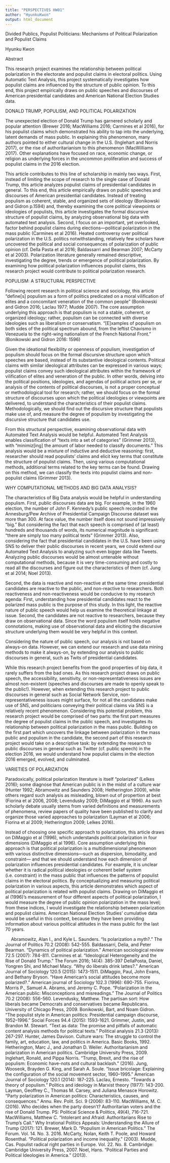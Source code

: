 ```yaml
---
title: "PERSPECTIVES HW01"
author: "HyunkuKwon"
output: html_document
---
```


Divided Publics, Populist Politicians: Mechanisms of Political Polarization and Populist Claims 

Hyunku Kwon


Abstract

This research project examines the relationship between political polarization in the electorate and populist claims in electoral politics. Using Automatic Text Analysis, this project systematically investigates how populist claims are influenced by the structure of public opinion. To this end, this project empirically draws on public speeches and discourses of American presidential candidates and American National Election Studies data. 

DONALD TRUMP, POPULISM, AND POLITICAL POLARIZATION

The unexpected election of Donald Trump has garnered scholarly and popular attention (Brewer 2016; MacWilliams 2016; Carmines et al 2016), for his populist claims which demonstrated his ability to tap into the underlying, latent demands of mass public. In explaining this phenomenon, many authors pointed to either cultural change in the U.S. (Inglehart and Norris 2017), or the rise of authoritarianism to this phenomenon (MacWilliams 2017). Other explanations have focused on race, economic change, or religion as underlying forces in the uncommon proliferation and success of populist claims in the 2016 election. 
 
This article contributes to this line of scholarship in mainly two ways. First, instead of limiting the scope of research to the single case of Donald Trump, this article analyzes populist claims of presidential candidates in general. To this end, this article empirically draws on public speeches and discourses of American presidential candidates. Instead of treating populism as coherent, stable, and organized sets of ideology (Bonikowski and Gidron p.1594) and, thereby examining the core political viewpoints or ideologies of populists, this article investigates the formal discursive structure of populist claims, by analyzing observational big data with automated text analysis. Second, I focus on an important, yet overlooked, factor behind populist claims during elections—political polarization in the mass public (Carmines et al 2016). Heated controversy over political polarization in the U.S. politics notwithstanding, relatively few scholars have uncovered the political and social consequences of polarization of public opinion (cf. Della Pasta et al 2016; Baldassarri and Bearman 2007; McCarty et al 2003). Polarization literature generally remained descriptive, investigating the degree, trends or emergence of political polarization. By examining how political polarization influences populist claims, this research project would contribute to political polarization research.

POPULISM: A STRUCTURAL PERSPECTIVE

Following recent research in political science and sociology, this article “define[s] populism as a form of politics predicated on a moral vilification of elites and a concomitant veneration of the common people” (Bonikowski and Gidron 2016; Laclau 1977; Mudde 2007). The core assumption underlying this approach is that populism is not a stable, coherent, or organized ideology; rather, populism can be connected with diverse ideologies such as liberalism or conservatism. “[E]xamples of populism on both sides of the political spectrum abound, from the leftist Chavismo in Venezuela to the right-wing nationalism of the French National Front.” (Bonikowski and Gidron 2016: 1596)

Given the ideational flexibility or openness of populism, investigation of populism should focus on the formal discursive structure upon which speeches are based, instead of its substantive ideological contents. Political claims with similar ideological attributes can be expressed in various ways; populist claims convey such ideological attributes within the framework of vilification of elites and veneration of the public. In other words, delving into the political positions, ideologies, and agendas of political actors per se, or analysis of the contents of political discourses, is not a proper conceptual or methodological tool for research; rather, we should focus on the formal structure of discourses upon which the political ideologies or viewpoints are delivered, to understand the characteristics of their populist claims. Methodologically, we should find out the discursive structure that populists make use of, and measure the degree of populism by investigating the discursive structure that candidates use.

From this structural perspective, examining observational data with Automated Text Analysis would be helpful. Automated Text Analysis enables classification of “texts into a set of categories” (Grimmer 2013), with “minimiz[ing] the amount of labor needed to classify documents.” This analysis would be a mixture of inductive and deductive reasoning: first, researcher should read populists’ claims and elicit key terms that constitute the structure of populist claims. Then, using various computational methods, additional terms related to the key terms can be found. Drawing on this method, we can classify the texts into populist claims and non-populist claims (Grimmer 2013).

WHY COMPUTATIONAL METHODS AND BIG DATA ANALYSIS?

The characteristics of Big Data analysis would be helpful in understanding populism. First, public discourses data are big. For example, in the 1960 election, the number of John F. Kennedy’s public speech recorded in the Annesburg/Pew Archive of Presidential Campaign Discourse dataset was more than 300. At face value, the number itself does not sound impressively “big.” But considering the fact that each speech is comprised of (at least) hundreds and thousands of words, its numerical magnitude is significant: “there are simply too many political texts” (Grimmer 2013). Also, considering the fact that presidential candidates in the U.S. have been using SNS to deliver their public discourses in recent years, we could extend our Automated Text Analysis to analyzing such even bigger data like Tweets. Analyzing public discourses would be almost untenable without computational methods, because it is very time-consuming and costly to read all the discourses and figure out the characteristics of them (cf. Jung et al 2014; Noel 2013). 

Second, the data is reactive and non-reactive at the same time: presidential candidates are reactive to the public, and non-reactive to researchers. Both reactiveness and non-reactiveness would be conducive to my research agenda: First, understanding how presidential candidates react to the polarized mass public is the purpose of this study. In this light, the reactive nature of public speech would help us examine the theoretical linkage at issue. Second, the candidates are not reactive to researchers, because they draw on observational data. Since the word populism itself holds negative connotations, making use of observational data and eliciting the discursive structure underlying them would be very helpful in this context.

Considering the nature of public speech, our analysis is not based on always-on data. However, we can extend our research and use data mining methods to make it always-on, by extending our analysis to public discourses in general, such as Twits of presidential candidates.

While this research project benefits from the good properties of big data, it rarely suffers from the bad ones. As this research project draws on public speech, the accessibility, sensitivity, or non-representativeness issues are almost non-existent (speeches and discourses are made to openly speak to the public!). However, when extending this research project to public discourses in general such as Social Network Service, non-representativeness issues might surface, for not all the candidates make use of SNS, and politicians conveying their political claims via SNS is a relatively recent phenomenon. Considering this potential problem, this research project would be comprised of two parts: the first part measures the degree of populist claims in the public speech, and investigates its relationship between political polarization in the mass public. Building on the first part which uncovers the linkage between polarization in the mass public and populism in the candidate, the second part of this research project would take on a descriptive task: by extending the research to public discourses in general such as Twitter (cf. public speech) in the election 2016, we would understand how populist claims in the election 2016 emerged, evolved, and culminated.

VARIETIES OF POLARIZATION

Paradoxically, political polarization literature is itself “polarized” (Lelkes 2016); some diagnose that American public is in the midst of a culture war (Hunter 1992; Abramowitz and Saunders 2008; Hetherington 2009), while others regard such analysis as misleading, blown out of propertion at best (Fiorina et al 2006, 2008; Levendusky 2009; DiMaggio et al 1996). As such scholarly debate usually stems from varied definitions and measurements of  phenomena, review papers of quality have been published to clarify and organize those varied approaches to polarization (Layman et al 2006; Fiorina et al 2009; Hetherington 2009; Lelkes 2016).

Instead of choosing one specific approach to polarization, this article draws on DiMaggio et al (1996), which understands political polarization in four dimensions (DiMaggio et al 1996). Core assumption underlying this approach is that political polarization is a multidimensional phenomenon with various distinctive dimensions—such as dispersion, bimodality, and constraint— and that we should understand how each dimension of polarization influences presidential candidates. For example, it is unclear whether it is radical political ideologies or coherent belief system (i.e. constraint) in the mass public that influences the patterns of populist claims in the electoral politics. By conceptualizing and measuring political polarization in various aspects, this article demonstrates which aspect of political polarization is related with populist claims. Drawing on DiMaggio et al (1996)’s measurement of four different aspects of political polarization, I would measure the degree of public opinion polarization in the mass level; from these indices, I would investigate the relationship between polarization and populist claims. American National Election Studies’ cumulative data would be useful in this context, because they have been providing information about various political attitudes in the mass public for the last 70 years.

 
Abramowitz, Alan I., and Kyle L. Saunders. "Is polarization a myth?." The Journal of Politics 70.2 (2008): 542-555.
Baldassarri, Delia, and Peter Bearman. "Dynamics of political polarization." American sociological review 72.5 (2007): 784-811.
Carmines et al. “Ideological Heterogeneity and the Rise of Donald Trump.” The Forum 2016; 14(4): 385-397
DellaPosta, Daniel, Yongren Shi, and Michael Macy. "Why do liberals drink lattes?." American Journal of Sociology 120.5 (2015): 1473-1511.
DiMaggio, Paul, John Evans, and Bethany Bryson. "Have American's social attitudes become more polarized?." American journal of Sociology 102.3 (1996): 690-755.
Fiorina, Morris P., Samuel A. Abrams, and Jeremy C. Pope. "Polarization in the American public: Misconceptions and misreadings." The Journal of Politics 70.2 (2008): 556-560.
Levendusky, Matthew. The partisan sort: How liberals became Democrats and conservatives became Republicans. University of Chicago Press, 2009.
Bonikowski, Bart, and Noam Gidron. "The populist style in American politics: Presidential campaign discourse, 1952–1996." Social Forces 94.4 (2015): 1593-1621.
Grimmer, Justin, and Brandon M. Stewart. "Text as data: The promise and pitfalls of automatic content analysis methods for political texts." Political analysis 21.3 (2013): 267-297.
Hunter, James Davison. Culture wars: The struggle to control the family, art, education, law, and politics in America. Basic Books, 1992.
Hetherington, Marc J., and Jonathan D. Weiler. Authoritarianism and polarization in American politics. Cambridge University Press, 2009.
Inglehart, Ronald, and Pippa Norris. "Trump, Brexit, and the rise of populism: Economic have-nots and cultural backlash." (2016). 
Jung, Wooseok, Brayden G. King, and Sarah A. Soule. "Issue bricolage: Explaining the configuration of the social movement sector, 1960–1995." American Journal of Sociology 120.1 (2014): 187-225.
Laclau, Ernesto. "Towards a theory of populism." Politics and ideology in Marxist theory (1977): 143-200.
Layman, Geoffrey C., Thomas M. Carsey, and Juliana Menasce Horowitz. "Party polarization in American politics: Characteristics, causes, and consequences." Annu. Rev. Polit. Sci. 9 (2006): 83-110.
MacWilliams, M. C. (2016). Who decides when the party doesn’t? Authoritarian voters and the rise of Donald Trump. PS: Political Science & Politics, 49(4), 716-721.
MacWilliams, Matthew C. "Intolerant and Afraid: Authoritarians Rise to Trump’s Call." Why Irrational Politics Appeals: Understanding the Allure of Trump (2017): 121.
Brewer, Mark D. "Populism in American Politics." The Forum. Vol. 14. No. 3. 2016.
McCarty, Nolan, Keith T. Poole, and Howard Rosenthal. "Political polarization and income inequality." (2003).
Mudde, Cas. Populist radical right parties in Europe. Vol. 22. No. 8. Cambridge: Cambridge University Press, 2007.
Noel, Hans. "Political Parties and Political Ideologies in America." (2013).
